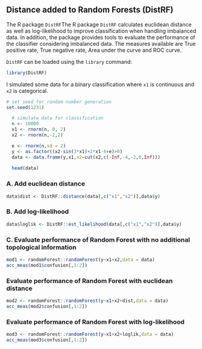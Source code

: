 ## Distance added to Random Forests (DistRF)

The R package `DistRF`The R package `DistRF` calculates euclidean distance as well as log-likelihood to
improve classification when handling imbalanced data. In addition, the package provides tools to evaluate
the performance of the classifier considering imbalanced data. The measures available are True positive rate,
True negative rate, Area under the curve and ROC curve.


`DistRF` can be loaded using the `library` command:
```r
library(DistRF)
```


I simulated some data for a binary classification where `x1` is continuous and `x2` is categorical. 

```r
# set seed for random number generation
set.seed(1231)                           
```

```r
  # simulate data for classification
  n <- 10000
  x1 <- rnorm(n, 0, 2)
  x2 <- rnorm(n,-2,2)

  e <- rnorm(n,sd = 2)
  y <- as.factor((x2-sin(3*x1)+2*x1-6+e)>0) 
  data <- data.frame(y,x1,x2=cut(x2,c(-Inf,-4,-2,0,Inf)))
  
  head(data)
```



###  A. Add euclidean distance
```r
data$dist <- DistRF::distance(data[,c("x1","x2")],data$y)
```


###  B. Add log-likelihood
```r
data$loglik <- DistRF::est_likelihood(data[,c("x1","x2")],data$y)
```


### C. Evaluate performance of Random Forest with no additional topological information

```r
mod1 <- randomForest::randomForest(y~x1+x2,data = data)
acc_meas(mod1$confusion[,1:2])
```

### Evaluate performance of Random Forest with euclidean distance 

```r
mod2 <- randomForest::randomForest(y~x1+x2+dist,data = data)
acc_meas(mod2$confusion[,1:2])
```

### Evaluate performance of Random Forest with  log-likelihood

```r
mod3 <- randomForest::randomForest(y~x1+x2+loglik,data = data)
acc_meas(mod3$confusion[,1:2])
```
